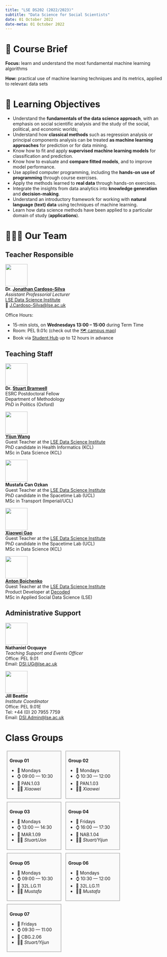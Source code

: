 ```yaml
---
title: "LSE DS202 (2022/2023)"
subtitle: "Data Science for Social Scientists"
date: 01 October 2022
date-meta: 01 October 2022
---
```


# 📑 Course Brief

**Focus:** learn and understand the most fundamental machine learning algorithms

**How:** practical use of machine learning techniques and its metrics, applied to relevant data sets

# 🎯 Learning Objectives

- Understand the **fundamentals of the data science approach**, with an emphasis on social scientific analysis and the study of the social, political, and economic worlds;
- Understand how **classical methods** such as regression analysis or principal components analysis can be treated **as machine learning approaches** for prediction or for data mining.
- Know how to fit and apply **supervised machine learning models** for classification and prediction.
- Know how to evaluate and **compare fitted models**, and to improve model performance.
- Use applied computer programming, including the **hands-on use of programming** through course exercises.
- Apply the methods learned to **real data** through hands-on exercises.
- Integrate the insights from data analytics into **knowledge generation** and **decision-making**.
- Understand an introductory framework for working with **natural language (text) data** using techniques of machine learning.
- Learn how data science methods have been applied to a particular domain of study (**applications**).

# 🧑🏻‍🏫 Our Team

::: {.panel-tabset}
## Teacher Responsible


![](/figures/people/JonathanCardosoSilva_2022.jpg){fig-align="left" fig-alt="Photo of Dr. Jonathan Cardoso-Silva" width="5em"}  
**Dr. [Jonathan Cardoso-Silva](https://www.lse.ac.uk/DSI/People/Jonathan-Cardoso-Silva)** <br/>
_Assistant Professorial Lecturer_ <br/>
[LSE Data Science Institute](https://lse.ac.uk/dsi)</a><br/>
📧 [J.Cardoso-Silva@lse.ac.uk](mailto:J.Cardoso-Silva@lse.ac.uk)

Office Hours: 

- 15-min slots, on **Wednesdays 13:00 – 15:00** during Term Time
- Room: PEL 9.01c (check out the [🗺️ campus map](https://www.lse.ac.uk/lse-information/assets/documents/21-0099-Campus-Map-update-241121-V6.pdf))
- Book via [Student Hub](https://studenthub.lse.ac.uk/) up to 12 hours in advance

## Teaching Staff

![](/figures/people/stuart.jpg){fig-align="left" fig-alt="Photo of Stuart Bramwell" width="5em"}  
**Dr. [Stuart Bramwell](https://www.lse.ac.uk/Methodology/People/Academic-Staff/Stuart-Bramwell/Stuart-Bramwell)** <br/>
ESRC Postdoctoral Fellow <br> 
Department of Methodology<br>
PhD in Politics (Oxford)

![](/figures/people/Yijun.jpg){fig-align="left" fig-alt="Photo of Yijun Wang" width="5em"}  
**[Yijun Wang](https://www.kcl.ac.uk/people/yijun-wang)** <br/>
Guest Teacher at the [LSE Data Science Institute](https://lse.ac.uk/dsi)<br/> 
PhD candidate in Health Informatics (KCL) <br/>
MSc in Data Science (KCL)

![](/figures/people/mustafa.jfif){fig-align="left" fig-alt="Photo of Mustafa Can Ozkan" width="5em"}  
**Mustafa Can Ozkan** <br/>
Guest Teacher at the [LSE Data Science Institute](https://lse.ac.uk/dsi)<br> 
PhD candidate in the Spacetime Lab (UCL) <br> 
MSc in Transport (Imperial/UCL)


![](/figures/people/Xiaowei.png){fig-align="left" fig-alt="Photo of Xiaowei Gao" width="5em"}  
**[Xiaowei Gao](https://github.com/UCLWilson)** <br/>
Guest Teacher at the [LSE Data Science Institute](https://lse.ac.uk/dsi)<br> 
PhD candidate in the Spacetime Lab (UCL) <br> 
MSc in Data Science (KCL)

![](/figures/people/Anton.jpg){fig-align="left" fig-alt="Photo of Anton Boichenko" width="5em"}  
**[Anton Boichenko](http://boychenko.pro/)** <br/>
Guest Teacher at the [LSE Data Science Institute](https://lse.ac.uk/dsi)<br> 
Product Developer at [Decoded](https://decoded.com/) <br> 
MSc in Applied Social Data Science (LSE)

## Administrative Support


![](/figures/people/Nathaniel-Ocquaye-Cropped-450x450.jpg){fig-align="left" fig-alt="Photo of Nathaniel Ocquaye" width="5em"}  
**Nathaniel Ocquaye** <br/>
_Teaching Support and Events Officer_<br/>
Office: PEL 9.01<br/>
Email: [DSI.UG@lse.ac.uk](mailto:DSI.UG@lse.ac.uk)

![](/figures/people/Jill-Beattie.png){fig-align="left" fig-alt="Photo of Jill Beattie" width="5em"}  
**Jill Beattie** <br/>
_Institute Coordinator_<br/>
Office: PEL 9.01E<br/>
Tel: +44 (0) 20 7955 7759<br/>
Email: [DSI.Admin@lse.ac.uk](mailto:DSI.Admin@lse.ac.uk)

:::

# Class Groups


::: {style="display:inline-block;width: 30.5%;border-style: dotted;border-width: 1px;border-color: &quot;#fefefe&quot;; margin:1%;padding:1.5%;background-color:#fafafa"}
**Group 01**

- 📆 Mondays
- ⌚ 09:00 — 10:30
- 📍 PAN.1.03
- 🧑‍🏫 _Xiaowei_
:::


::: {style="display:inline-block;width: 30.5%;border-style: dotted;border-width: 1px;border-color: &quot;#fefefe&quot;; margin:1%;padding:1.5%;background-color:#fafafa"}
**Group 02**

- 📆 Mondays
- ⌚ 10:30 — 12:00
- 📍 PAN.1.03
- 🧑‍🏫 _Xiaowei_
        
:::

::: {style="display:inline-block;width: 30.5%;border-style: dotted;border-width: 1px;border-color: &quot;#fefefe&quot;; margin:1%;padding:1.5%;background-color:#fafafa"}
**Group 03**

- 📆 Mondays
- ⌚ 13:00 — 14:30
- 📍 MAR.1.09
- 🧑‍🏫 _Stuart/Jon_
        
:::

::: {style="display:inline-block;width: 30.5%;border-style: dotted;border-width: 1px;border-color: &quot;#fefefe&quot;; margin:1%;padding:1.5%;background-color:#fafafa"}
**Group 04**

- 📆 Fridays
- ⌚ 16:00 — 17:30
- 📍 NAB.1.04
- 🧑‍🏫 _Stuart/Yijun_
        
:::

::: {style="display:inline-block;width: 30.5%;border-style: dotted;border-width: 1px;border-color: &quot;#fefefe&quot;; margin:1%;padding:1.5%;background-color:#fafafa"}
**Group 05**

- 📆 Mondays
- ⌚ 09:00 — 10:30
- 📍 32L.LG.11
- 🧑‍🏫 _Mustafa_
:::

::: {style="display:inline-block;width: 30.5%;border-style: dotted;border-width: 1px;border-color: &quot;#fefefe&quot;; margin:1%;padding:1.5%;background-color:#fafafa"}
**Group 06**

- 📆 Mondays
- ⌚ 10:30 — 12:00
- 📍 32L.LG.11
- 🧑‍🏫 _Mustafa_
:::

::: {style="display:inline-block;width: 30.5%;border-style: dotted;border-width: 1px;border-color: &quot;#fefefe&quot;; margin:1%;padding:1.5%;background-color:#fafafa"}
**Group 07**

- 📆 Fridays
- ⌚ 09:30 — 11:00
- 📍 CBG.2.06
- 🧑‍🏫 _Stuart/Yijun_
:::
